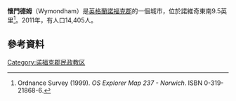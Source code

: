{{Infobox UK place 
 | official_name=         Wymondham
 | country=               England
 | region=                East of England
 | static_image=          [[Image:Wymondham.jpg|220px]]
 | latitude = 52.570
 | longitude = 1.116
 | shire_county=          [[諾福克|諾福克]]
 | shire_district=        [[South_Norfolk|South Norfolk]]
 | constituency_westminster= [[Mid_Norfolk_(UK_Parliament_constituency)|Mid Norfolk]]
| population = 14,405
| population_ref         =(2011. Census)<ref>{{cite web|url=http://www.neighbourhood.statistics.gov.uk/dissemination/LeadKeyFigures.do?a=7&b=11131036&c=Wymondham&d=16&e=62&g=6450284&i=1001x1003x1032x1004&o=362&m=0&r=1&s=1441388119781&enc=1|title=Town population 2011|accessdate=4 September 2015|archive-url=https://web.archive.org/web/20160304104746/http://www.neighbourhood.statistics.gov.uk/dissemination/LeadKeyFigures.do?a=7&b=11131036&c=Wymondham&d=16&e=62&g=6450284&i=1001x1003x1032x1004&o=362&m=0&r=1&s=1441388119781&enc=1|archive-date=2016-03-04|dead-url=yes}}</ref>
  | area_total_km2       = 44.31
}}
'''懷門德姆'''（Wymondham）是[[英格蘭|英格蘭]][[諾福克郡|諾福克郡]]的一個城市，位於諾維奇東南9.5英里<ref>Ordnance Survey (1999). ''OS Explorer Map 237 - Norwich''. ISBN 0-319-21868-6.</ref>。2011年，有人口14,405人。

==參考資料==
{{Reflist}}
[[Category:诺福克郡民政教区|Category:诺福克郡民政教区]]